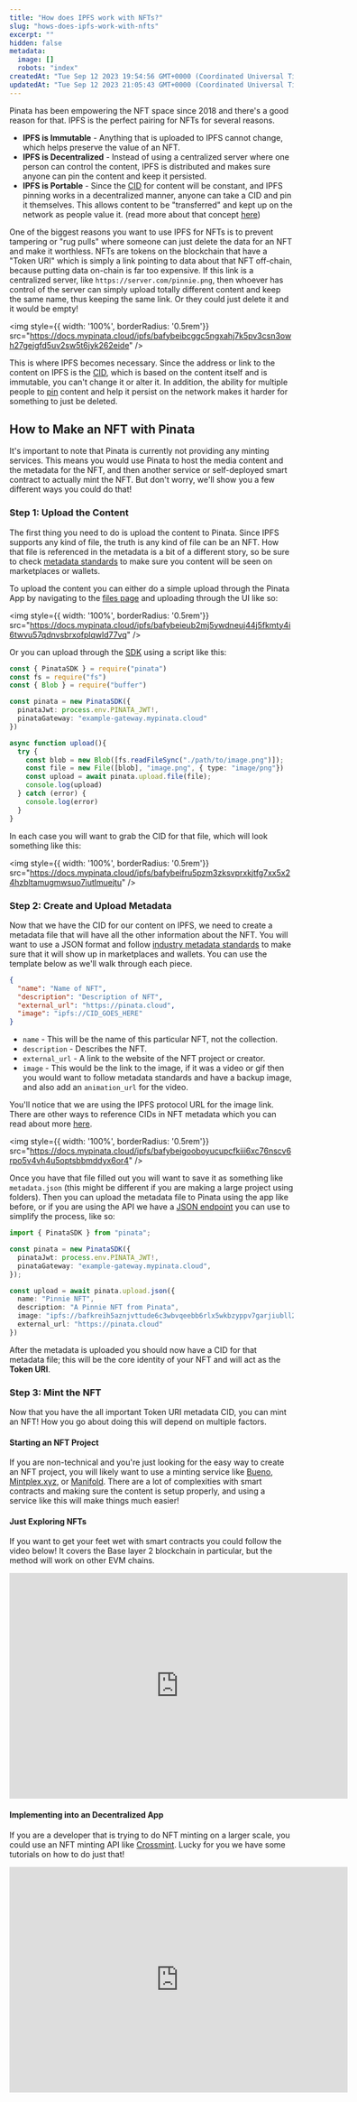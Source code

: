 ```yaml
---
title: "How does IPFS work with NFTs?"
slug: "hows-does-ipfs-work-with-nfts"
excerpt: ""
hidden: false
metadata:
  image: []
  robots: "index"
createdAt: "Tue Sep 12 2023 19:54:56 GMT+0000 (Coordinated Universal Time)"
updatedAt: "Tue Sep 12 2023 21:05:43 GMT+0000 (Coordinated Universal Time)"
---
```

Pinata has been empowering the NFT space since 2018 and there's a good reason for that. IPFS is the perfect pairing for NFTs for several reasons.

- **IPFS is Immutable** - Anything that is uploaded to IPFS cannot change, which helps preserve the value of an NFT.
- **IPFS is Decentralized** - Instead of using a centralized server where one person can control the content, IPFS is distributed and makes sure anyone can pin the content and keep it persisted.
- **IPFS is Portable** - Since the [CID](/ipfs-101/what-are-cids) for content will be constant, and IPFS pinning works in a decentralized manner, anyone can take a CID and pin it themselves. This allows content to be "transferred" and kept up on the network as people value it. (read more about that concept [here](https://medium.com/pinata/who-is-responsible-for-nft-data-99fb4e8147e4))

One of the biggest reasons you want to use IPFS for NFTs is to prevent tampering or "rug pulls" where someone can just delete the data for an NFT and make it worthless. NFTs are tokens on the blockchain that have a "Token URI" which is simply a link pointing to data about that NFT off-chain, because putting data on-chain is far too expensive. If this link is a centralized server, like `https://server.com/pinnie.png`, then whoever has control of the server can simply upload totally different content and keep the same name, thus keeping the same link. Or they could just delete it and it would be empty!

<img style={{ width: '100%', borderRadius: '0.5rem'}} src="https://docs.mypinata.cloud/ipfs/bafybeibcggc5ngxahj7k5pv3csn3owh27gejgfd5uv2sw5t6jyk262eide" />

This is where IPFS becomes necessary. Since the address or link to the content on IPFS is the [CID](/ipfs-101/what-are-cids), which is based on the content itself and is immutable, you can't change it or alter it. In addition, the ability for multiple people to [pin](/ipfs-101/what-is-ipfs-pinning) content and help it persist on the network makes it harder for something to just be deleted.

## How to Make an NFT with Pinata

It's important to note that Pinata is currently not providing any minting services. This means you would use Pinata to host the media content and the metadata for the NFT, and then another service or self-deployed smart contract to actually mint the NFT. But don't worry, we'll show you a few different ways you could do that!

### Step 1: Upload the Content

The first thing you need to do is upload the content to Pinata. Since IPFS supports any kind of file, the truth is any kind of file can be an NFT. How that file is referenced in the metadata is a bit of a different story, so be sure to check [metadata standards](https://docs.opensea.io/docs/metadata-standards) to make sure you content will be seen on marketplaces or wallets.

To upload the content you can either do a simple upload through the Pinata App by navigating to the [files page](https://app.pinata.cloud/pinmanager) and uploading through the UI like so:

<img style={{ width: '100%', borderRadius: '0.5rem'}} src="https://docs.mypinata.cloud/ipfs/bafybeieub2mj5ywdneuj44j5fkmty4i6twvu57qdnvsbrxofplqwld77vq" />

Or you can upload through the [SDK](/sdk) using a script like this:

```typescript
const { PinataSDK } = require("pinata")
const fs = require("fs")
const { Blob } = require("buffer")

const pinata = new PinataSDK({
  pinataJwt: process.env.PINATA_JWT!,
  pinataGateway: "example-gateway.mypinata.cloud"
})

async function upload(){
  try {
    const blob = new Blob([fs.readFileSync("./path/to/image.png")]);
    const file = new File([blob], "image.png", { type: "image/png"})
    const upload = await pinata.upload.file(file);
    console.log(upload)
  } catch (error) {
    console.log(error)
  }
}
```

In each case you will want to grab the CID for that file, which will look something like this:

<img style={{ width: '100%', borderRadius: '0.5rem'}} src="https://docs.mypinata.cloud/ipfs/bafybeifru5pzm3zksvprxkjtfg7xx5x24hzbltamugmwsuo7iutlmuejtu" />

### Step 2: Create and Upload Metadata

Now that we have the CID for our content on IPFS, we need to create a metadata file that will have all the other information about the NFT. You will want to use a JSON format and follow [industry metadata standards](https://docs.opensea.io/docs/metadata-standards) to make sure that it will show up in marketplaces and wallets. You can use the template below as we'll walk through each piece.

```json metadata.json
{
  "name": "Name of NFT",
  "description": "Description of NFT",
  "external_url": "https://pinata.cloud",
  "image": "ipfs://CID_GOES_HERE"
}
```

- `name` - This will be the name of this particular NFT, not the collection.
- `description` - Describes the NFT.
- `external_url` - A link to the website of the NFT project or creator.
- `image` - This would be the link to the image, if it was a video or gif then you would want to follow metadata standards and have a backup image, and also add an `animation_url` for the video.

You'll notice that we are using the IPFS protocol URL for the image link. There are other ways to reference CIDs in NFT metadata which you can read about more [here]().

<img style={{ width: '100%', borderRadius: '0.5rem'}} src="https://docs.mypinata.cloud/ipfs/bafybeigooboyucupcfkiii6xc76nscv6rpo5v4vh4u5optsbbmddyx6or4" />

Once you have that file filled out you will want to save it as something like `metadata.json` (this might be different if you are making a large project using folders). Then you can upload the metadata file to Pinata using the app like before, or if you are using the API we have a [JSON endpoint](/api-reference/endpoint/ipfs/pin-json-to-ipfs) you can use to simplify the process, like so:

```typescript
import { PinataSDK } from "pinata";

const pinata = new PinataSDK({
  pinataJwt: process.env.PINATA_JWT!,
  pinataGateway: "example-gateway.mypinata.cloud",
});

const upload = await pinata.upload.json({
  name: "Pinnie NFT",
  description: "A Pinnie NFT from Pinata",
  image: "ipfs://bafkreih5aznjvttude6c3wbvqeebb6rlx5wkbzyppv7garjiubll2ceym4",
  external_url: "https://pinata.cloud"
})
```

After the metadata is uploaded you should now have a CID for that metadata file; this will be the core identity of your NFT and will act as the **Token URI**.

### Step 3: Mint the NFT

Now that you have the all important Token URI metadata CID, you can mint an NFT! How you go about doing this will depend on multiple factors.

#### Starting an NFT Project

If you are non-technical and you're just looking for the easy way to create an NFT project, you will likely want to use a minting service like [Bueno](https://bueno.art), [Mintplex.xyz](https://mintplex.xzy), or [Manifold](https://manifold.xyz). There are a lot of complexities with smart contracts and making sure the content is setup properly, and using a service like this will make things much easier!

#### Just Exploring NFTs

If you want to get your feet wet with smart contracts you could follow the video below! It covers the Base layer 2 blockchain in particular, but the method will work on other EVM chains.

<iframe
  width="600"
  height="400"
  src="https://www.youtube.com/embed/YkfMXquwVn4?si=OeUzRO_mh5By6NPv"
  title="YouTube video player"
  frameBorder="0"
  allow="accelerometer; autoplay; clipboard-write; encrypted-media; gyroscope; picture-in-picture"
  allowFullScreen
  style={{ width: '100%', borderRadius: '0.5rem' }}
></iframe>

#### Implementing into an Decentralized App

If you are a developer that is trying to do NFT minting on a larger scale, you could use an NFT minting API like [Crossmint](https://crossmint.com). Lucky for you we have some tutorials on how to do just that!

<iframe
  width="600"
  height="400"
  src="https://www.youtube.com/embed/LTFRD-eEc5Y?si=-L7uMccPnAmkahql"
  title="YouTube video player"
  frameBorder="0"
  allow="accelerometer; autoplay; clipboard-write; encrypted-media; gyroscope; picture-in-picture"
  allowFullScreen
  style={{ width: '100%', borderRadius: '0.5rem' }}
></iframe>
